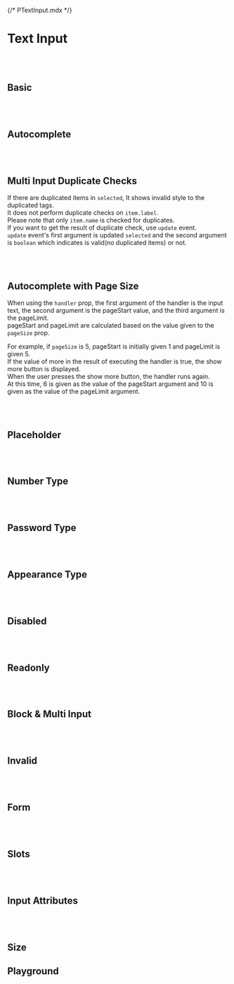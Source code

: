 {/* PTextInput.mdx */}



<Meta of={PTextInputStories} />



# Text Input
<br/>
<br/>

## Basic
<Canvas of={PTextInputStories.Basic} />

<br/>
<br/>

## Autocomplete
<Canvas of={PTextInputStories.Autocomplete} />

<br/>
<br/>

## Multi Input Duplicate Checks

If there are duplicated items in `selected`, It shows invalid style to the duplicated tags. <br/>
It does not perform duplicate checks on `item.label`. <br/>
Please note that only `item.name` is checked for duplicates. <br/>
If you want to get the result of duplicate check, use `update` event. <br/>
`update` event's first argument is updated `selected` and the second argument is `boolean` which indicates is valid(no duplicated items) or not. <br/>
<Canvas of={PTextInputStories.MultiInputDuplicateChecks} />

<br/>
<br/>

## Autocomplete with Page Size
When using the `handler` prop, the first argument of the handler is the input text, the second argument is the pageStart value, and the third argument is the pageLimit. <br/>
pageStart and pageLimit are calculated based on the value given to the `pageSize` prop. <br/>

For example, if `pageSize` is 5, pageStart is initially given 1 and pageLimit is given 5. <br/>
If the value of more in the result of executing the handler is true, the show more button is displayed. <br/>
When the user presses the show more button, the handler runs again. <br/>
At this time, 6 is given as the value of the pageStart argument and 10 is given as the value of the pageLimit argument. <br/>
<Canvas of={PTextInputStories.AutocompletewithPageSize} />

<br/>
<br/>


## Placeholder
<Canvas of={PTextInputStories.Placeholder} />

<br/>
<br/>


## Number Type
<Canvas of={PTextInputStories.NumberType} />

<br/>
<br/>


## Password Type
<Canvas of={PTextInputStories.PasswordType} />

<br/>
<br/>

## Appearance Type
<Canvas of={PTextInputStories.AppearanceType} />

<br/>
<br/>

## Disabled
<Canvas of={PTextInputStories.Disabled} />

<br/>
<br/>

## Readonly
<Canvas of={PTextInputStories.Readonly} />

<br/>
<br/>



## Block & Multi Input
<Canvas of={PTextInputStories.BlockAndMultiInput} />

<br/>
<br/>

## Invalid
<Canvas of={PTextInputStories.Invalid} />

<br/>
<br/>

## Form
<Canvas of={PTextInputStories.Form} />

<br/>
<br/>

## Slots
<Canvas of={PTextInputStories.Slots} />

<br/>
<br/>

## Input Attributes
<Canvas of={PTextInputStories.InputAttributes} />

<br/>
<br/>

## Size
<Canvas of={PTextInputStories.Size} />

## Playground
<Canvas of={PTextInputStories.Playground} />
<Controls of={PTextInputStories.Playground} />
